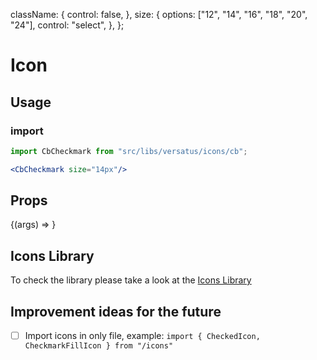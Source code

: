 <!-- @format -->


  className: {
    control: false,
  },
  size: {
    options: ["12", "14", "16", "18", "20", "24"],
    control: "select",
  },
};

<Meta title="Widget/Icon" argTypes={argTypes} component={CbCheckmark} />

# Icon

## Usage

### import

```jsx
import CbCheckmark from "src/libs/versatus/icons/cb";

<CbCheckmark size="14px"/>
```

## Props

<Canvas>
  <Story
    name="Icon Example"
    parameters={{
      layout: "centered",
    }}
  >
    {(args) => <CbCheckmark size="14" {...args} />}
  </Story>
</Canvas>

<ArgsTable />

## Icons Library

To check the library please take a look at the [Icons Library](?path=/story/documentation-iconography--page)

## Improvement ideas for the future

- [ ] Import icons in only file, example: `import { CheckedIcon, CheckmarkFillIcon } from "/icons"`
